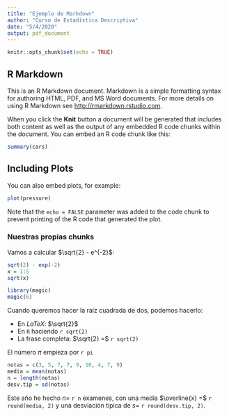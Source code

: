 ```yaml
---
title: "Ejemplo de Markdown"
author: "Curso de Estadística Descriptiva"
date: "5/4/2020"
output: pdf_document
---
```


```r
knitr::opts_chunk$set(echo = TRUE)
```

## R Markdown

This is an R Markdown document. Markdown is a simple formatting syntax for authoring HTML, PDF, and MS Word documents. For more details on using R Markdown see <http://rmarkdown.rstudio.com>.

When you click the **Knit** button a document will be generated that includes both content as well as the output of any embedded R code chunks within the document. You can embed an R code chunk like this:

```r
summary(cars)
```

## Including Plots

You can also embed plots, for example:

```r
plot(pressure)
```

Note that the `echo = FALSE` parameter was added to the code chunk to prevent printing of the R code that generated the plot.


### Nuestras propias chunks

Vamos a calcular $\sqrt{2} - e^{-2}$:
```r
sqrt(2) - exp(-2)
x = 1:5
sqrt(x)
```

```r
library(magic)
magic(6)
```

Cuando queremos hacer la raíz cuadrada de dos, podemos hacerlo:

- En $LaTeX$: $\sqrt{2}$
- En `R` haciendo `r sqrt(2)`
- La frase completa: $\sqrt{2} =$ `r sqrt(2)`

El número $\pi$ empieza por `r pi`

```r
notas = c(3, 5, 7, 7, 9, 10, 4, 7, 9)
media = mean(notas)
n = length(notas)
desv.tip = sd(notas)
```

Este año he hecho $n=$ `r n` examenes, con una media $\overline{x} =$ `r round(media, 2)` y una desviación típica de $s=$ `r round(desv.tip, 2)`.


